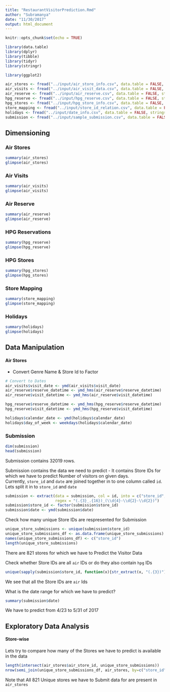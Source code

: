 ```yaml
---
title: "RestaurantVisitorPrediction.Rmd"
author: "Subramanya"
date: "11/30/2017"
output: html_document
---
```


```r
knitr::opts_chunk$set(echo = TRUE)
```

```r
library(data.table)
library(dplyr)
library(tibble)
library(tidyr)
library(stringr)

library(ggplot2)
```

```r
air_stores <- fread("../input/air_store_info.csv", data.table = FALSE, stringsAsFactors = TRUE)
air_visits <- fread("../input/air_visit_data.csv", data.table = FALSE, stringsAsFactors = TRUE)
air_reserve <- fread("../input/air_reserve.csv", data.table = FALSE, stringsAsFactors = TRUE)
hpg_reserve <- fread("../input/hpg_reserve.csv", data.table = FALSE, stringsAsFactors = TRUE)
hpg_stores <- fread("../input/hpg_store_info.csv", data.table = FALSE, stringsAsFactors = TRUE)
store_mapping <- fread("../input/store_id_relation.csv", data.table = FALSE, stringsAsFactors = TRUE)
holidays <- fread("../input/date_info.csv", data.table = FALSE, stringsAsFactors = TRUE)
submission <- fread("../input/sample_submission.csv", data.table = FALSE, stringsAsFactors = TRUE)
```

## Dimensioning
### Air Stores
```r
summary(air_stores)
glimpse(air_stores)
```

### Air Visits
```r
summary(air_visits)
glimpse(air_visits)
```

### Air Reserve
```r
summary(air_reserve)
glimpse(air_reserve)
```

### HPG Reservations
```r
summary(hpg_reserve)
glimpse(hpg_reserve)
```

### HPG Stores
```r
summary(hpg_stores)
glimpse(hpg_stores)
```

### Store Mapping
```r
summary(store_mapping)
glimpse(store_mapping)
```

### Holidays
```r
summary(holidays)
glimpse(holidays)
```


## Data Manipulation
#### Air Stores
* Convert Genre Name & Store Id to Factor
```r
# Convert to Dates
air_visits$visit_date <- ymd(air_visits$visit_date)
air_reserve$reserve_datetime <- ymd_hms(air_reserve$reserve_datetime)
air_reserve$visit_datetime <- ymd_hms(air_reserve$visit_datetime)

hpg_reserve$reserve_datetime <- ymd_hms(hpg_reserve$reserve_datetime)
hpg_reserve$visit_datetime <- ymd_hms(hpg_reserve$visit_datetime)

holidays$calendar_date <- ymd(holidays$calendar_date)
holidays$day_of_week <- weekdays(holidays$calendar_date)

```

### Submission
```r
dim(submission)
head(submission)
```
Submission contains 32019 rows.

Submission contains the data we need to predict - It contains Store IDs for which we have to predict Number of visitors on given days.  
Currently, `store_id` and `date` are joined together in to one column called `id`. Lets split it in to `store_id` and `date`

```r
submission <- extract(data = submission, col = id, into = c("store_id", "date"), 
                      regex = "(.{3}_.{16})_(\\d{4}-\\d{2}-\\d{2})")
submission$store_id <- factor(submission$store_id)
submission$date <- ymd(submission$date)
```

Check how many unique Store IDs are respresented for Submission

```r
unique_store_submissions <- unique(submission$store_id)
unique_store_submissions_df <- as.data.frame(unique_store_submissions)
names(unique_store_submissions_df) <- c("store_id")
length(unique_store_submissions)
```
There are 821 stores for which we have to Predict the Visitor Data

Check whether Store IDs are all `air` IDs or do they also contain `hpg` IDs
```r
unique(sapply(submission$store_id, function(x){str_extract(x, "(.{3})")}))
```
We see that all the Store IDs are `air` Ids

What is the date range for which we have to predict?
```r
summary(submission$date)
```

We have to predict from 4/23 to 5/31 of 2017


## Exploratory Data Analysis
#### Store-wise
#### 

Lets try to compare how many of the Stores we have to predict is available in the data
```r
length(intersect(air_stores$air_store_id, unique_store_submissions))
nrow(semi_join(unique_store_submissions_df, air_stores, by=c("store_id" = "air_store_id")))

```
Note that All 821 Unique stores we have to Submit data for are present in `air_stores`


